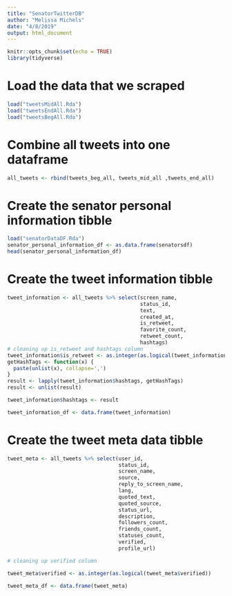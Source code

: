 ```yaml
---
title: "SenatorTwitterDB"
author: "Melissa Michels"
date: "4/8/2019"
output: html_document
---
```


```r
knitr::opts_chunk$set(echo = TRUE)
library(tidyverse)
```

# Load the data that we scraped
```r
load("tweetsMidAll.Rda")
load("tweetsEndAll.Rda")
load("tweetsBegAll.Rda")
```

# Combine all tweets into one dataframe
```r
all_tweets <- rbind(tweets_beg_all, tweets_mid_all ,tweets_end_all)
```

# Create the senator personal information tibble
```r
load("senatorDataDF.Rda")
senator_personal_information_df <- as.data.frame(senatorsdf)
head(senator_personal_information_df)
```

# Create the tweet information tibble
```r
tweet_information <- all_tweets %>% select(screen_name, 
                                           status_id, 
                                           text, 
                                           created_at, 
                                           is_retweet, 
                                           favorite_count, 
                                           retweet_count, 
                                           hashtags)
# cleaning up is_retweet and hashtags column
tweet_information$is_retweet <- as.integer(as.logical(tweet_information$is_retweet))
getHashTags <- function(x) {
  paste(unlist(x), collapse=',')
}
result <- lapply(tweet_information$hashtags, getHashTags)
result <- unlist(result)

tweet_information$hashtags <- result

tweet_information_df <- data.frame(tweet_information)
```


# Create the tweet meta data tibble
```r
tweet_meta <- all_tweets %>% select(user_id,
                                    status_id,
                                    screen_name,
                                    source,
                                    reply_to_screen_name,
                                    lang,
                                    quoted_text,
                                    quoted_source,
                                    status_url,
                                    description,
                                    followers_count,
                                    friends_count,
                                    statuses_count,
                                    verified,
                                    profile_url)

# cleaning up verified column

tweet_meta$verified <- as.integer(as.logical(tweet_meta$verified))

tweet_meta_df <- data.frame(tweet_meta)
```

